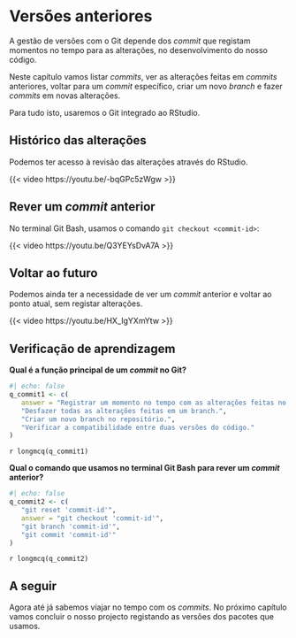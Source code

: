 # Versões anteriores

A gestão de versões com o Git depende dos *commit* que registam momentos no tempo para as alterações, no desenvolvimento do nosso código.

Neste capítulo vamos listar *commits*, ver as alterações feitas em *commits* anteriores, voltar para um *commit* específico, criar um novo *branch* e fazer *commits* em novas alterações. 

Para tudo isto, usaremos o Git integrado ao RStudio.

## Histórico das alterações

Podemos ter acesso à revisão das alterações através do RStudio.

{{< video https://youtu.be/-bqGPc5zWgw >}}

## Rever um *commit* anterior

No terminal Git Bash, usamos o comando `git checkout <commit-id>`:

{{< video https://youtu.be/Q3YEYsDvA7A >}}

## Voltar ao futuro

Podemos ainda ter a necessidade de ver um *commit* anterior e voltar ao ponto atual, sem registar alterações.

{{< video https://youtu.be/HX_IgYXmYtw >}}

## Verificação de aprendizagem

**Qual é a função principal de um *commit* no Git?**

```r
#| echo: false
q_commit1 <- c(
   answer = "Registrar um momento no tempo com as alterações feitas no desenvolvimento do código.",
   "Desfazer todas as alterações feitas em um branch.",
   "Criar um novo branch no repositório.",
   "Verificar a compatibilidade entre duas versões do código."
)
```

`r longmcq(q_commit1)`

**Qual o comando que usamos no terminal Git Bash para rever um *commit* anterior?**

```r
#| echo: false
q_commit2 <- c(
   "git reset 'commit-id'",
   answer = "git checkout 'commit-id'",
   "git branch 'commit-id'",
   "git commit 'commit-id'"
)
```

`r longmcq(q_commit2)`

## A seguir
 
Agora até já sabemos viajar no tempo com os *commits*. No próximo capítulo vamos concluir o nosso projecto registando as versões dos pacotes que usamos.  
